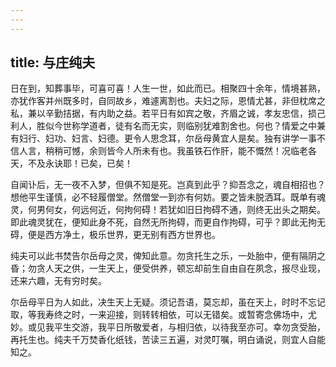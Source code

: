 ```yaml
---
---
---
```

title: 与庄纯夫
---

日在到，知葬事毕，可喜可喜！人生一世，如此而已。相聚四十余年，情境甚熟，亦犹作客并州既多时，自同故乡，难遽离割也。夫妇之际，恩情尤甚，非但枕席之私，兼以辛勤拮据，有内助之益。若平日有如宾之敬，齐眉之诚，孝友忠信，损己利人，胜似今世称学道者，徒有名而无实，则临别犹难割舍也。何也？情爱之中兼有妇行、妇功、妇言、妇德。更令人思念耳，尔岳母黄宜人是矣。独有讲学一事不信人言，稍稍可憾，余则皆今人所未有也。我虽铁石作肝，能不慨然！况临老各天，不及永诀耶！已矣，已矣！

自闻讣后，无一夜不入梦，但俱不知是死。岂真到此乎？抑吾念之，魂自相招也？想他平生谨慎，必不轻履僧堂。然僧堂一到亦有何妨。要之皆未脱洒耳。既单有魂灵，何男何女，何远何近，何拘何碍！若犹如旧日拘碍不通，则终无出头之期矣。即此魂灵犹在，便知此身不死，自然无所拘碍，而更自作拘碍，可乎？即此无拘无碍，便是西方净土，极乐世界，更无别有西方世界也。

纯夫可以此书焚告尔岳母之灵，俾知此意。勿贪托生之乐，一处胎中，便有隔阴之昏；勿贪人天之供，一生天上，便受供养，顿忘却前生自由自在夙念，报尽业现，还来六趣，无有穷时矣。

尔岳母平日为人如此，决生天上无疑。须记吾语，莫忘却，虽在天上，时时不忘记取，等我寿终之时，一来迎接，则转转相依，可以无错矣。或暂寄念佛场中，尤妙。或见我平生交游，我平日所敬爱者，与相归依，以待我至亦可。幸勿贪受胎，再托生也。纯夫千万焚香化纸钱，苦读三五遍，对灵叮嘱，明白诵说，则宜人自能知之。